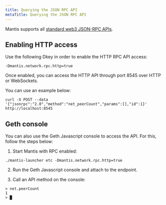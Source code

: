 ```yaml
---
title: Querying the JSON RPC API
metaTitle: Querying the JSON RPC API
---
```


Mantis supports all [standard web3 JSON-RPC APIs](https://eth.wiki/json-rpc/API#json-rpc-methods).

## Enabling HTTP access

Use the following Dkey in order to enable the HTTP RPC API access:
```
-Dmantis.network.rpc.http=true
```

Once enabled, you can access the HTTP API through port 8545 over HTTP or WebSockets.

You can use an example below:

```
curl -X POST --data '{"jsonrpc":"2.0","method":"net_peerCount","params":[],"id":1}' http://localhost:8545
```


## Geth console

You can also use the Geth Javascript console to access the API. For this, follow the steps below:

1. Start Mantis with RPC enabled:

```
./mantis-launcher etc -Dmantis.network.rpc.http=true
```

2. Run the Geth Javascript console and attach to the endpoint.

3. Call an API method on the console:

```
> net.peerCount
1
> █
```
